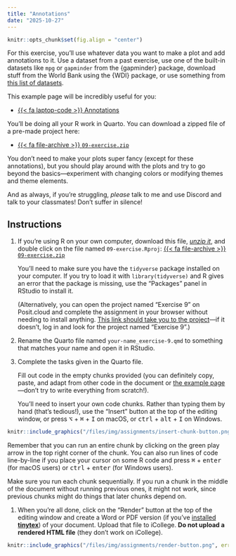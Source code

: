 ```yaml
---
title: "Annotations"
date: "2025-10-27"
---
```


```r
knitr::opts_chunk$set(fig.align = "center")
```

For this exercise, you'll use whatever data you want to make a plot and add annotations to it. Use a dataset from a past exercise, use one of the built-in datasets like `mpg` or `gapminder` from the {gapminder} package, download stuff from the World Bank using the {WDI} package, or use something from [this list of datasets](/resource/data.qmd).

This example page will be incredibly useful for you:

- [{{< fa laptop-code >}} Annotations](/example/09-example.qmd)

You'll be doing all your R work in Quarto. You can download a zipped file of a pre-made project here:

- [{{< fa file-archive >}} `09-exercise.zip`](/projects/09-exercise.zip)

You don't need to make your plots super fancy (except for these annotations), but you should play around with the plots and try to go beyond the basics—experiment with changing colors or modifying themes and theme elements.

And as always, if you're struggling, *please* talk to me and use Discord and talk to your classmates! Don't suffer in silence!


## Instructions

1. If you're using R on your own computer, download this file, [*unzip it*](/resource/unzipping.qmd), and double click on the file named `09-exercise.Rproj`: [{{< fa file-archive >}} `09-exercise.zip`](/projects/09-exercise.zip)

   You'll need to make sure you have the `tidyverse` package installed on your computer. If you try to load it with `library(tidyverse)` and R gives an error that the package is missing, use the "Packages" panel in RStudio to install it.

   (Alternatively, you can open the project named "Exercise 9" on Posit.cloud and complete the assignment in your browser without needing to install anything. [This link should take you to the project](https://posit.cloud/spaces/660084/content/10555600)—if it doesn't, log in and look for the project named "Exercise 9".)

2. Rename the Quarto file named `your-name_exercise-9.qmd` to something that matches your name and open it in RStudio.

3. Complete the tasks given in the Quarto file. 

   Fill out code in the empty chunks provided (you can definitely copy, paste, and adapt from other code in the document or [the example page](/example/09-example.qmd)—don't try to write everything from scratch!).

   You'll need to insert your own code chunks. Rather than typing them by hand (that's tedious!), use the "Insert" button at the top of the editing window, or press  <kbd>⌥</kbd> + <kbd>⌘</kbd> + <kbd>I</kbd> on macOS, or <kbd>ctrl</kbd> + <kbd>alt</kbd> + <kbd>I</kbd> on Windows.

```r
knitr::include_graphics("/files/img/assignments/insert-chunk-button.png", error = FALSE)
```

   Remember that you can run an entire chunk by clicking on the green play arrow in the top right corner of the chunk. You can also run lines of code line-by-line if you place your cursor on some R code and press <kbd>⌘</kbd> + <kbd>enter</kbd> (for macOS users) or <kbd>ctrl</kbd> + <kbd>enter</kbd> (for Windows users).

   Make sure you run each chunk sequentially. If you run a chunk in the middle of the document without running previous ones, it might not work, since previous chunks might do things that later chunks depend on.

1. When you're all done, click on the "Render" button at the top of the editing window and create a Word or PDF version (if you've [installed **tinytex**](/resource/install.qmd#install-tinytex)) of your document. Upload that file to iCollege. **Do not upload a rendered HTML file** (they don't work on iCollege).

```r
knitr::include_graphics("/files/img/assignments/render-button.png", error = FALSE)
```
